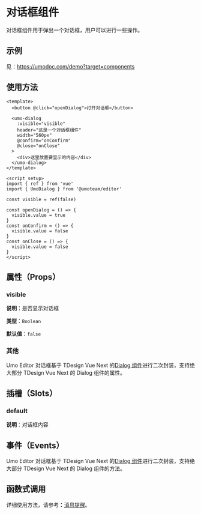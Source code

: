 # 对话框组件

对话框组件用于弹出一个对话框，用户可以进行一些操作。

## 示例

见：https://umodoc.com/demo?target=components

## 使用方法

```vue
<template>
  <button @click="openDialog">打开对话框</button>

  <umo-dialog
    :visible="visible"
    header="这是一个对话框组件"
    width="560px"
    @confirm="onConfirm"
    @close="onClose"
  >
    <div>这里放置要显示的内容</div>
  </umo-dialog>
</template>

<script setup>
import { ref } from 'vue'
import { UmoDialog } from '@umoteam/editor'

const visible = ref(false)

const openDialog = () => {
  visible.value = true
}
const onConfirm = () => {
  visible.value = false
}
const onClose = () => {
  visible.value = false
}
</script>
```

## 属性（Props）

### visible

**说明**：是否显示对话框

**类型**：`Boolean`

**默认值**：`false`

### 其他

Umo Editor 对话框基于 TDesign Vue Next 的[Dialog 组件](https://tdesign.tencent.com/vue-next/components/dialog?tab=api)进行二次封装，支持绝大部分 TDesign Vue Next 的 Dialog 组件的属性。

## 插槽（Slots）

### default

**说明**：对话框内容

## 事件（Events）

Umo Editor 对话框基于 TDesign Vue Next 的[Dialog 组件](https://tdesign.tencent.com/vue-next/components/dialog?tab=api)进行二次封装，支持绝大部分 TDesign Vue Next 的 Dialog 组件的方法。

## 函数式调用

详细使用方法，请参考：[消息提醒](../notifications)。

